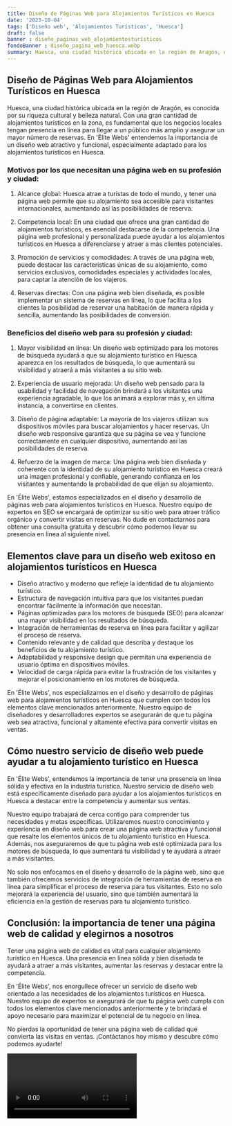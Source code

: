 ```yaml
---
title: Diseño de Páginas Web para Alojamientos Turísticos en Huesca
date: '2023-10-04'
tags: ['Diseño web', 'Alojamientos Turísticos', 'Huesca']
draft: false
banner : diseño_paginas_web_alojamientosturísticos
fondoBanner : diseño_pagina_web_huesca.webp
summary: Huesca, una ciudad histórica ubicada en la región de Aragón, es conocida por su riqueza cultural y belleza natural. Con una gran cantidad de alojamientos turísticos en la zona, es fundamental que los negocios locales tengan presencia en línea para llegar a un público más amplio y asegurar un mayor número de reservas. En 'Élite Webs' entendemos la importancia de un diseño web atractivo y funcional, especialmente adaptado para los alojamientos turísticos en Huesca. 
---
```


## Diseño de Páginas Web para Alojamientos Turísticos en Huesca

Huesca, una ciudad histórica ubicada en la región de Aragón, es conocida por su riqueza cultural y belleza natural. Con una gran cantidad de alojamientos turísticos en la zona, es fundamental que los negocios locales tengan presencia en línea para llegar a un público más amplio y asegurar un mayor número de reservas. En 'Élite Webs' entendemos la importancia de un diseño web atractivo y funcional, especialmente adaptado para los alojamientos turísticos en Huesca. 

### Motivos por los que necesitan una página web en su profesión y ciudad:

1. Alcance global: Huesca atrae a turistas de todo el mundo, y tener una página web permite que su alojamiento sea accesible para visitantes internacionales, aumentando así las posibilidades de reserva.

2. Competencia local: En una ciudad que ofrece una gran cantidad de alojamientos turísticos, es esencial destacarse de la competencia. Una página web profesional y personalizada puede ayudar a los alojamientos turísticos en Huesca a diferenciarse y atraer a más clientes potenciales.

3. Promoción de servicios y comodidades: A través de una página web, puede destacar las características únicas de su alojamiento, como servicios exclusivos, comodidades especiales y actividades locales, para captar la atención de los viajeros.

4. Reservas directas: Con una página web bien diseñada, es posible implementar un sistema de reservas en línea, lo que facilita a los clientes la posibilidad de reservar una habitación de manera rápida y sencilla, aumentando las posibilidades de conversión.

### Beneficios del diseño web para su profesión y ciudad:

1. Mayor visibilidad en línea: Un diseño web optimizado para los motores de búsqueda ayudará a que su alojamiento turístico en Huesca aparezca en los resultados de búsqueda, lo que aumentará su visibilidad y atraerá a más visitantes a su sitio web.

2. Experiencia de usuario mejorada: Un diseño web pensado para la usabilidad y facilidad de navegación brindará a los visitantes una experiencia agradable, lo que los animará a explorar más y, en última instancia, a convertirse en clientes.

3. Diseño de página adaptable: La mayoría de los viajeros utilizan sus dispositivos móviles para buscar alojamientos y hacer reservas. Un diseño web responsive garantiza que su página se vea y funcione correctamente en cualquier dispositivo, aumentando así las posibilidades de reserva.

4. Refuerzo de la imagen de marca: Una página web bien diseñada y coherente con la identidad de su alojamiento turístico en Huesca creará una imagen profesional y confiable, generando confianza en los visitantes y aumentando la probabilidad de que elijan su alojamiento.

En 'Élite Webs', estamos especializados en el diseño y desarrollo de páginas web para alojamientos turísticos en Huesca. Nuestro equipo de expertos en SEO se encargará de optimizar su sitio web para atraer tráfico orgánico y convertir visitas en reservas. No dude en contactarnos para obtener una consulta gratuita y descubrir cómo podemos llevar su presencia en línea al siguiente nivel.

<GifSeo />

<Cta />

## Elementos clave para un diseño web exitoso en alojamientos turísticos en Huesca

- Diseño atractivo y moderno que refleje la identidad de tu alojamiento turístico.
- Estructura de navegación intuitiva para que los visitantes puedan encontrar fácilmente la información que necesitan.
- Páginas optimizadas para los motores de búsqueda (SEO) para alcanzar una mayor visibilidad en los resultados de búsqueda.
- Integración de herramientas de reserva en línea para facilitar y agilizar el proceso de reserva.
- Contenido relevante y de calidad que describa y destaque los beneficios de tu alojamiento turístico.
- Adaptabilidad y responsive design que permitan una experiencia de usuario óptima en dispositivos móviles.
- Velocidad de carga rápida para evitar la frustración de los visitantes y mejorar el posicionamiento en los motores de búsqueda.

En 'Élite Webs', nos especializamos en el diseño y desarrollo de páginas web para alojamientos turísticos en Huesca que cumplen con todos los elementos clave mencionados anteriormente. Nuestro equipo de diseñadores y desarrolladores expertos se asegurarán de que tu página web sea atractiva, funcional y altamente efectiva para convertir visitas en ventas.

## Cómo nuestro servicio de diseño web puede ayudar a tu alojamiento turístico en Huesca

En 'Élite Webs', entendemos la importancia de tener una presencia en línea sólida y efectiva en la industria turística. Nuestro servicio de diseño web está específicamente diseñado para ayudar a los alojamientos turísticos en Huesca a destacar entre la competencia y aumentar sus ventas.

Nuestro equipo trabajará de cerca contigo para comprender tus necesidades y metas específicas. Utilizaremos nuestro conocimiento y experiencia en diseño web para crear una página web atractiva y funcional que resalte los elementos únicos de tu alojamiento turístico en Huesca. Además, nos aseguraremos de que tu página web esté optimizada para los motores de búsqueda, lo que aumentará tu visibilidad y te ayudará a atraer a más visitantes.

No solo nos enfocamos en el diseño y desarrollo de la página web, sino que también ofrecemos servicios de integración de herramientas de reserva en línea para simplificar el proceso de reserva para tus visitantes. Esto no solo mejorará la experiencia del usuario, sino que también aumentará la eficiencia en la gestión de reservas para tu alojamiento turístico.

## Conclusión: la importancia de tener una página web de calidad y elegirnos a nosotros

Tener una página web de calidad es vital para cualquier alojamiento turístico en Huesca. Una presencia en línea sólida y bien diseñada te ayudará a atraer a más visitantes, aumentar las reservas y destacar entre la competencia.

En 'Élite Webs', nos enorgullece ofrecer un servicio de diseño web orientado a las necesidades de los alojamientos turísticos en Huesca. Nuestro equipo de expertos se asegurará de que tu página web cumpla con todos los elementos clave mencionados anteriormente y te brindará el apoyo necesario para maximizar el potencial de tu negocio en línea.

No pierdas la oportunidad de tener una página web de calidad que convierta las visitas en ventas. ¡Contáctanos hoy mismo y descubre cómo podemos ayudarte!

<Video />

<CtaBot job='Alojamientos Turísticos' city='Huesca'/>

<Gmaps query='Huesca+españa+maps' />